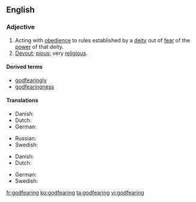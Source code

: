==English==

===Adjective===
{{en-adj}}

# Acting with [[obedience]] to rules established by a [[deity]] out of [[fear]] of the [[power]] of that deity.
# [[devout|Devout]]; [[pious]]; very [[religious]].

====Derived terms====
* [[godfearingly]]
* [[godfearingness]]

====Translations====
{{trans-top|obedient to a deity}}
* Danish: {{t|da|gudfrygtig}}
* Dutch: {{t|nl|godvrezende}}
* German: {{t|de|gottesfürchtig}}
{{trans-mid}}
* Russian: {{t|ru|богобоязненный|sc=Cyrl}}
* Swedish: {{t|sv|gudfruktig}}
{{trans-bottom}}

{{trans-top|religiously devout}}
* Danish: {{t|da|gudfrygtig}}
* Dutch: {{t|nl|godvrezende}}
{{trans-mid}}
* German: {{t|de|gottesfürchtig}}
* Swedish: {{t|sv|gudfruktig}}
{{trans-bottom}}

[[fr:godfearing]]
[[ko:godfearing]]
[[ta:godfearing]]
[[vi:godfearing]]